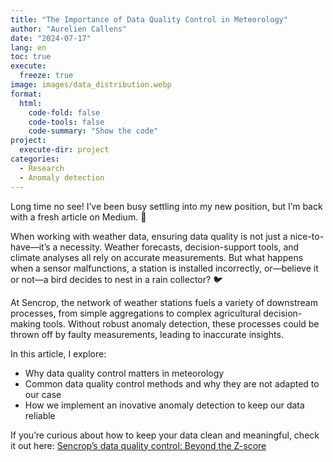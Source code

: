 ```yaml
---
title: "The Importance of Data Quality Control in Meteorology"
author: "Aurelien Callens"
date: "2024-07-17"
lang: en
toc: true
execute:
  freeze: true
image: images/data_distribution.webp
format: 
  html:
    code-fold: false
    code-tools: false
    code-summary: "Show the code"
project:
  execute-dir: project
categories:
  - Research
  - Anomaly detection
---
```


Long time no see! I’ve been busy settling into my new position, but I’m back with a fresh article on Medium. 🚀

When working with weather data, ensuring data quality is not just a nice-to-have—it’s a necessity. Weather forecasts, decision-support tools, and climate analyses all rely on accurate measurements. But what happens when a sensor malfunctions, a station is installed incorrectly, or—believe it or not—a bird decides to nest in a rain collector? 🐦

At Sencrop, the network of weather stations fuels a variety of downstream processes, from simple aggregations to complex agricultural decision-making tools. Without robust anomaly detection, these processes could be thrown off by faulty measurements, leading to inaccurate insights.

In this article, I explore:

- Why data quality control matters in meteorology
- Common  data quality control methods and why they are not adapted to our case
- How we implement an inovative anomaly detection to keep our data reliable

If you're curious about how to keep your data clean and meaningful, check it out here: 
[Sencrop’s data quality control: Beyond the Z-score](https://medium.com/science-engineering-at-sencrop/sencrops-data-quality-control-beyond-the-z-score-67f59397a359)